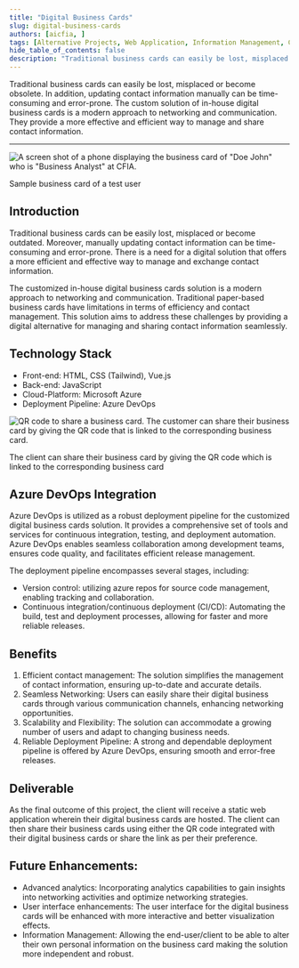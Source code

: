 ```yaml
---
title: "Digital Business Cards"
slug: digital-business-cards
authors: [aicfia, ]
tags: [Alternative Projects, Web Application, Information Management, Contact Information, Efficency]
hide_table_of_contents: false
description: "Traditional business cards can easily be lost, misplaced or become obsolete. In addition, updating contact information manually can be time-consuming and error-prone. The custom solution of in-house digital business cards is a modern approach to networking and communication. They provide a more effective and efficient way to manage and share contact information."
---
```


Traditional business cards can easily be lost, misplaced or become obsolete. In
addition, updating contact information manually can be time-consuming and
error-prone. The custom solution of in-house digital business cards is a modern
approach to networking and communication. They provide a more effective and
efficient way to manage and share contact information.

<!-- truncate -->

---

<div className="flex-container">

<div className="flex-item" style={{flex: 1}}>

![A screen shot of a phone displaying the business card of "Doe John" who is
"Business Analyst" at CFIA.](/img/2023-05-23-digital-business-cards-images/1.png)

<figcaption style={{textAlign: 'center', fontSize:'small'}}>Sample business card of a test user</figcaption>

</div>

<div className="flex-item" style={{flex: 2}}>

## Introduction

Traditional business cards can be easily lost, misplaced or become outdated.
Moreover, manually updating contact information can be time-consuming and
error-prone. There is a need for a digital solution that offers a more efficient
and effective way to manage and exchange contact information.

The customized in-house digital business cards solution is a modern approach to
networking and communication. Traditional paper-based business cards have
limitations in terms of efficiency and contact management. This solution aims to
address these challenges by providing a digital alternative for managing and
sharing contact information seamlessly.

## Technology Stack

- Front-end: HTML, CSS (Tailwind), Vue.js
- Back-end: JavaScript
- Cloud-Platform: Microsoft Azure
- Deployment Pipeline: Azure DevOps

</div>

</div>

<div className="flex-container">

<div className="flex-item" style={{flex: 1}}>

![QR code to share a business card. The customer can share their business card
by giving the QR code that is linked to the corresponding business
card.](/img/2023-05-23-digital-business-cards-images/2.png)

<figcaption style={{textAlign: 'center', fontSize:'small'}}>The client can share their business card by giving the QR code which is linked to the corresponding business card</figcaption>


</div>

<div className="flex-item" style={{flex: 2}}>

## Azure DevOps Integration

Azure DevOps is utilized as a robust deployment pipeline for the customized
digital business cards solution. It provides a comprehensive set of tools and
services for continuous integration, testing, and deployment automation. Azure
DevOps enables seamless collaboration among development teams, ensures code
quality, and facilitates efficient release management.​​​​​​​

The deployment pipeline encompasses several stages, including:

- Version control: utilizing azure repos for source code management, enabling
  tracking and collaboration.
- Continuous integration/continuous deployment (CI/CD): Automating the build,
  test and deployment processes, allowing for faster and more reliable releases.

</div>

</div>


<div className="flex-container">

<div className="flex-item" style={{flex: 1}}>

## Benefits
1. Efficient contact management: The solution simplifies the management of
   contact information, ensuring up-to-date and accurate details.
2. Seamless Networking: Users can easily share their digital business cards
   through various communication channels, enhancing networking opportunities.
3. Scalability and Flexibility: The solution can accommodate a growing number of
   users and adapt to changing business needs.
4. Reliable Deployment Pipeline: A strong and dependable deployment pipeline is
   offered by Azure DevOps, ensuring smooth and error-free releases.


</div>

<div className="flex-item" style={{flex: 1}}>

## Deliverable
As the final outcome of this project, the client will receive a static web
application wherein their digital business cards are hosted. The client can then
share their business cards using either the QR code integrated with their
digital business cards or share the link as per their preference.

## Future Enhancements:
- Advanced analytics: Incorporating analytics capabilities to gain insights into
networking activities and optimize networking strategies.
- User interface enhancements: The user interface for the digital business cards
will be enhanced with more interactive and better visualization effects.
- Information Management: Allowing the end-user/client to be able to alter their
own personal information on the business card making the solution more
independent and robust.


</div>

</div>
